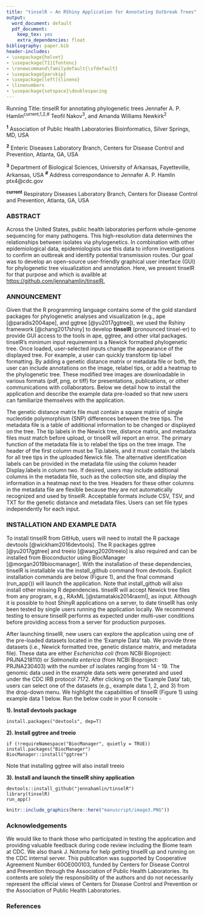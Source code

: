 ```yaml
---
title: "tinselR – An RShiny Application for Annotating Outbreak Trees"
output:
  word_document: default
  pdf_document:
    keep_tex: yes
    extra_dependencies: float
bibliography: paper.bib
header-includes:
- \usepackage{helvet}
- \usepackage[T1]{fontenc}
- \renewcommand\familydefault{\sfdefault}
- \usepackage{parskip}
- \usepackage[left]{lineno}
- \linenumbers
- \usepackage{setspace}\doublespacing
---
```


Running Title: tinselR for annotating phylogenetic trees
\newline
\newline
Jennafer A. P. Hamlin^current,1,2,#^ Teofil Nakov^3^, and Amanda Williams Newkirk^2^  
\newline

^**1**^ Association of Public Health Laboratories Bioinformatics, Silver Springs, MD, USA

^**2**^ Enteric Diseases Laboratory Branch, Centers for Disease Control and Prevention,
Atlanta, GA, USA

^**3**^ Department of Biological Sciences, University of Arkansas, Fayetteville, Arkansas,
USA
\newline
\newline
^**#**^ Address correspondance to Jennafer A. P. Hamlin ptx4@cdc.gov

^**current**^ Respiratory Diseases Laboratory Branch, Centers for Disease Control and Prevention,
Atlanta, GA, USA
\newline

### ABSTRACT 

Across the United States, public health laboratories perform whole-genome
sequencing for many pathogens. This high-resolution data determines the
relationships between isolates via phylogenetics. In combination with other
epidemiological data, epidemiologists use this data to inform investigations
to confirm an outbreak and identify potential transmission routes. Our goal was
to develop an open-source user-friendly graphical user interface (GUI) for
phylogenetic tree visualization and annotation. Here, we present tinselR for
that purpose and which is availble at 
[https://github.com/jennahamlin/tinselR.](https://github.com/jennahamlin/tinselR)

### ANNOUNCEMENT 
Given that the R programming language contains some of the gold standard
packages for phylogenetic analyses and visualization (e.g., ape
[@paradis2004ape], and ggtree [@yu2017ggtree]), we used the Rshiny framework
[@chang2017shiny] to develop **tinselR** (pronounced tinsel-er) to provide GUI
access to the tools in ape, ggtree, and other vital packages. tinselR's minimum
input requirement is a Newick formatted phylogenetic tree. Once loaded,
user-selected inputs change the appearance of the displayed tree. For example,
a user can quickly transform tip label formatting. By adding a genetic distance
matrix or metadata file or both, the user can include annotations on the image,
relabel tips, or add a heatmap to the phylogenetic tree. These modified tree
images are downloadable in various formats (pdf, png, or tiff) for
presentations, publications, or other communications with collaborators. Below
we detail how to install the application and describe the example data
pre-loaded so that new users can familiarize themselves with the application.  

The genetic distance matrix file must contain a square matrix of single
nucleotide polymorphism (SNP) differences between the tree tips. The metadata
file is a table of additional information to be changed or displayed on the
tree. The tip labels in the Newick tree, distance matrix, and metadata files
must match before upload, or tinselR will report an error. The primary function
of the metadata file is to relabel the tips on the tree image. The header of the
first column must be Tip.labels, and it must contain the labels for all tree
tips in the uploaded Newick file. The alternative identification labels can be
provided in the metadata file using the column header Display.labels in column
two. If desired, users may include additional columns in the metadata file, such
as the collection site, and display the information in a heatmap next to the
tree. Headers for these other columns in the metadata file are flexible because
they are not automatically recognized and used by tinselR. Acceptable formats
include CSV, TSV, and TXT for the genetic distance and metadata files. Users can
set file types independently for each input. 

### INSTALLATION AND EXAMPLE DATA
To install tinselR from GitHub, users will need to install the R package
devtools [@wickham2016devtools]. The R packages ggtree [@yu2017ggtree] and
treeio [@wang2020treeio] is also required and can be installed from Bioconductor
using BiocManager [@morgan2019biocmanager]. With the installation of these
dependencies, tinselR is installable via the install_github command from
devtools. Explicit installation commands are below (Figure 1), and the final
command (run_app()) will launch the application. Note that install_github will
also install other missing R dependencies. tinselR will accept Newick tree files
from any program, e.g., RAxML [@stamatakis2014raxml], as input. Although it is
possible to host ShinyR applications on a server, to date tinselR has only been
tested by single users running the application locally. We recommend testing to
ensure tinselR performs as expected under multi-user conditions before providing
access from a server for production purposes. 

After launching tinselR, new users can explore the application using one of the
pre-loaded datasets located in the 'Example Data' tab. We provide
three datasets (i.e., Newick formatted tree, genetic distance matrix, and
metadata file). These data are either *Escherichia coli* (from NCBI Bioproject:
PRJNA218110) or *Salmonella enterica* (from NCBI Bioproject: PRJNA230403) with
the number of isolates ranging from 14 - 19. The genomic data used in the
example data sets were generated and used under the CDC IRB protocol 7172. After
clicking on the 'Example Data' tab, users can select one of the datasets
(e.g., example data 1, 2, and 3) from the drop-down menu. We highlight
the capabilities of tinselR (Figure 1) using example data 1 below. 
\newline
Run the below code in your R console -    
                             
**1). Install devtools package**
  
  `install.packages("devtools", dep=T)`

**2). Install ggtree and treeio**
  
  ```
if (!requireNamespace("BiocManager", quietly = TRUE))
  install.packages("BiocManager")
BiocManager::install("ggtree")
```

Note that installing ggtree will also install treeio

**3). Install and launch the tinselR shiny application**
  
  ```
devtools::install_github("jennahamlin/tinselR")
library(tinselR)
run_app()
```

```r
knitr::include_graphics(here::here("manuscript/image3.PNG"))
```

\break
### Acknowledgements
We would like to thank those who participated in testing the application and
providing valuable feedback during code review including the Biome  team at CDC.
We also thank J. Notoma for help getting tinselR up and running on the CDC
internal server. This publication was supported by Cooperative Agreement 
Number 60OE000103, funded by Centers for Disease Control and Prevention through
the Association of Public Health Laboratories. Its contents are solely the
responsibility of the authors and do not necessarily represent the official
views of Centers for Disease Control and Prevention or the Association of Public
Health Laboratories.

\break
### References
